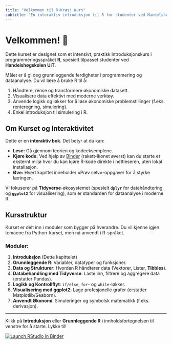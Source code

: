 ```yaml
---
title: "Velkommen til R-Kræsj Kurs"
subtitle: "En interaktiv introduksjon til R for studenter ved Handelshøgskolen (UiT)"
---
```


# Velkommen! 🚀

Dette kurset er designet som et intensivt, praktisk introduksjonskurs i programmeringsspråket **R**, spesielt tilpasset studenter ved **Handelshøgskolen UiT**.

Målet er å gi deg grunnleggende ferdigheter i programmering og dataanalyse. Du vil lære å bruke R til å:

1.  Håndtere, rense og transformere økonomiske datasett.
2.  Visualisere data effektivt med moderne verktøy.
3.  Anvende logikk og løkker for å løse økonomiske problemstillinger (f.eks. renteregning, simulering).
4.  Enkel introduksjon til simulering i R.

## Om Kurset og Interaktivitet

Dette er en **interaktiv bok**. Det betyr at du kan:

-   **Lese:** Gå gjennom teorien og kodeeksemplene.
-   **Kjøre kode:** Ved hjelp av [Binder](https://mybinder.org/) (rakett-ikonet øverst) kan du starte et eksternt miljø hvor du kan kjøre R-kode direkte i nettleseren, uten lokal installasjon.
-   **Øve:** Hvert kapittel inneholder «Prøv selv»-oppgaver for å styrke læringen.

Vi fokuserer på **Tidyverse**-økosystemet (spesielt **`dplyr`** for datahåndtering og **`ggplot2`** for visualisering), som er standarden for dataanalyse i moderne R.

## Kursstruktur

Kurset er delt inn i moduler som bygger på hverandre. Du vil kjenne igjen temaene fra Python-kurset, men nå anvendt i R-språket.

### Moduler:

1.  **Introduksjon** (Dette kapittelet)
2.  **Grunnleggende R**: Variabler, datatyper og funksjoner.
3.  **Data og Strukturer**: Hvordan R håndterer data (Vektorer, Lister, **Tibbles**).
4.  **Databehandling med Tidyverse**: Laste inn, filtrere og aggregere data (erstatter Pandas).
5.  **Logikk og Kontrollflyt**: `if/else`, `for`- og `while`-løkker.
6.  **Visualisering med ggplot2**: Lage profesjonelle grafer (erstatter Matplotlib/Seaborn).
7.  **Anvendt Økonomi**: Simuleringer og symbolsk matematikk (f.eks. derivasjon).

------------------------------------------------------------------------

Klikk på **Introduksjon** eller **Grunnleggende R** i innholdsfortegnelsen til venstre for å starte. Lykke til!

[![Launch RStudio in Binder](https://mybinder.org/badge_logo.svg)](https://mybinder.org/v2/gh/MarkusAase97/Crash-Course-R-HHT/main?urlpath=rstudio)

